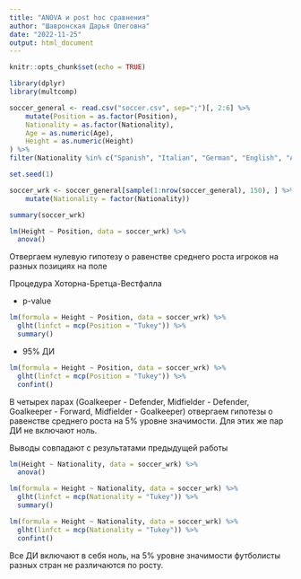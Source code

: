 ---
title: "ANOVA и post hoc сравнения"
author: "Шавронская Дарья Олеговна"
date: "2022-11-25"
output: html_document
---

```{r setup, include=FALSE}
knitr::opts_chunk$set(echo = TRUE)
```

```{r}
library(dplyr)
library(multcomp)
```

```{r}
soccer_general <- read.csv("soccer.csv", sep=";")[, 2:6] %>% 
    mutate(Position = as.factor(Position), 
    Nationality = as.factor(Nationality), 
    Age = as.numeric(Age), 
    Height = as.numeric(Height)
) %>% 
filter(Nationality %in% c("Spanish", "Italian", "German", "English", "Argentinian")) 

set.seed(1) 

soccer_wrk <- soccer_general[sample(1:nrow(soccer_general), 150), ] %>% 
    mutate(Nationality = factor(Nationality))
```

```{r}
summary(soccer_wrk)
```

```{r}
lm(Height ~ Position, data = soccer_wrk) %>%
  anova()
```
Отвергаем нулевую гипотезу о равенстве среднего роста игроков на разных позициях на поле

Процедура Хоторна-Бретца-Вестфалла

* p-value
```{r}
lm(formula = Height ~ Position, data = soccer_wrk) %>%
  glht(linfct = mcp(Position = "Tukey")) %>% 
  summary()
```

* 95% ДИ

```{r}
lm(formula = Height ~ Position, data = soccer_wrk) %>%
  glht(linfct = mcp(Position = "Tukey")) %>% 
  confint()
```
В четырех парах (Goalkeeper - Defender, Midfielder - Defender, Goalkeeper - Forward, Midfielder - Goalkeeper) отвергаем гипотезы о равенстве среднего роста на 5% уровне значимости. Для этих же пар ДИ не включают ноль. 

Выводы совпадают с результатами предыдущей работы

```{r}
lm(Height ~ Nationality, data = soccer_wrk) %>%
  anova()
```


```{r}
lm(formula = Height ~ Nationality, data = soccer_wrk) %>%
  glht(linfct = mcp(Nationality = "Tukey")) %>% 
  summary()
```
```{r}
lm(formula = Height ~ Nationality, data = soccer_wrk) %>%
  glht(linfct = mcp(Nationality = "Tukey")) %>% 
  confint()
```
Все ДИ включают в себя ноль, на 5% уровне значимости футболисты разных стран не различаются по росту. 
